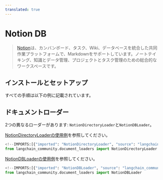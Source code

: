 ```yaml
---
translated: true
---
```


# Notion DB

>[Notion](https://www.notion.so/)は、カンバンボード、タスク、Wiki、データベースを統合した共同作業プラットフォームで、Markdownをサポートしています。ノートテイキング、知識とデータ管理、プロジェクトとタスク管理のための総合的なワークスペースです。

## インストールとセットアップ

すべての手順は以下の例に記載されています。

## ドキュメントローダー

2つの異なるローダーがあります: `NotionDirectoryLoader`と`NotionDBLoader`。

[NotionDirectoryLoaderの使用例](/docs/integrations/document_loaders/notion)を参照してください。

```python
<!--IMPORTS:[{"imported": "NotionDirectoryLoader", "source": "langchain_community.document_loaders", "docs": "https://api.python.langchain.com/en/latest/document_loaders/langchain_community.document_loaders.notion.NotionDirectoryLoader.html", "title": "Notion DB"}]-->
from langchain_community.document_loaders import NotionDirectoryLoader
```

[NotionDBLoaderの使用例](/docs/integrations/document_loaders/notiondb)を参照してください。

```python
<!--IMPORTS:[{"imported": "NotionDBLoader", "source": "langchain_community.document_loaders", "docs": "https://api.python.langchain.com/en/latest/document_loaders/langchain_community.document_loaders.notiondb.NotionDBLoader.html", "title": "Notion DB"}]-->
from langchain_community.document_loaders import NotionDBLoader
```
